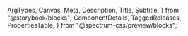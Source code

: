   ArgTypes,
  Canvas,
  Meta,
  Description,
  Title,
  Subtitle,
} from "@storybook/blocks";
  ComponentDetails,
  TaggedReleases,
  PropertiesTable,
} from "@spectrum-css/preview/blocks";


<Meta of={ColorSliderStories} title="Docs" />

<Title of={ColorSliderStories} />
<Subtitle of={ColorSliderStories} />
<ComponentDetails />

<Description of={ColorSliderStories} />

## Usage notes

- Set the color of the nested Color handle component to match Color slider’s currently selected color using its custom property: `--spectrum-picked-color`
- The `.spectrum-ColorHandle` should be moved with `inset-inline-*` (horizontal) or `inset-block-*` (vertical) style properties as the slider is dragged
- Ensure that you set the min and max attributes of the `.spectrum-ColorSlider-slider` input to the corresponding scale (i.e. 0 to 1 for a, 0 to 255 for r, etc)
- Ensure that you set the step attribute of the `.spectrum-ColorSlider-slider` input appropriately (i.e. 0.1 for a, s, v or 1 and h, r, etc)
- Set the background style property of `.spectrum-ColorSlider-gradient` to the gradient of the colors to be selected. The CSS will automatically reverse the gradient element horizontally when using a RTL (right-to-left) base direction
  - Alternatively, provide an `<img>` element with the gradient you want to use and apply the `.spectrum-ColorSlider-gradient` class

## Standard

<Canvas of={ColorSliderStories.Default} />

## Alpha

<Canvas of={ColorSliderStories.Alpha} />

## Disabled

<Canvas of={ColorSliderStories.Disabled} />

## Vertical

<Canvas of={ColorSliderStories.Vertical} />

## With image

<Canvas of={ColorSliderStories.WithImage} />

## Properties

The component accepts the following inputs (properties):

<ArgTypes />

<PropertiesTable />

## Tagged releases

<TaggedReleases />
